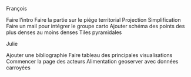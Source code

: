 François

Faire l'intro
Faire la partie sur le piége territorial
Projection 
Simplification
Faire un mail pour intégrer le groupe carto
Ajouter schéma des points des plus denses au moins denses
Tiles pyramidales

Julie

Ajouter une bibliographie
Faire tableau des principales visualisations
Commencer la page des acteurs
Alimentation geoserver avec données carroyées
